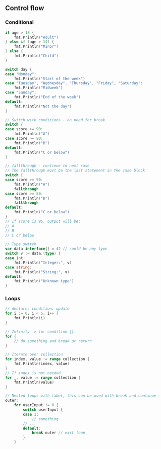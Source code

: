 ## Control flow

### Conditional

```go
if age > 18 {
    fmt.Println("Adult")
} else if (age > 14) {
    fmt.Println("Minor")
} else {
    fmt.Println("Child")
}
```

```go
switch day {
case "Monday":
    fmt.Println("Start of the week")
case "Tuesday", "Wednesday", "Thursday", "Friday", "Saturday":
    fmt.Println("Midweek")
case "Sunday":
    fmt.Println("End of the week")
default:
    fmt.Println("Not the day")
}
```

```go
// Switch with conditions - no need for break
switch {
case score >= 90:
    fmt.Println("A")
case score >= 80:
    fmt.Println("B")
default:
    fmt.Println("C or below")
}
```

```go
// fallthrough - continue to next case
// The fallthrough must be the last statement in the case block
switch {
case score >= 90:
    fmt.Println("A")
    fallthrough
case score >= 80:
    fmt.Println("B")
    fallthrough
default:
    fmt.Println("C or below")
}
// If score is 95, output will be:
// A
// B
// C or below
```

```go
// Type switch
var data interface{} = 42 // could be any type
switch v := data.(type) {
case int:
    fmt.Println("Integer:", v)
case string:
    fmt.Println("String:", v)
default:
    fmt.Println("Unknown type")
}
```

### Loops

```go
// declare; condition; update
for i := 0; i < 5; i++ {
    fmt.Println(i)
}

// Infinity -> for condition {}
for {
    // do something and break or return
}
```

```go
// Iterate over collection
for index, value := range collection {
    fmt.Println(index, value)
}
// If index is not needed
for _, value := range collection {
    fmt.Println(value)
}
```

```go
// Nested loops with label, this can be used with break and continue
outer:
    for userInput != 0 {
        switch userInput {
        case 1:
            // something
        // ...
        default:
            break outer // exit loop
        }
    }
```

